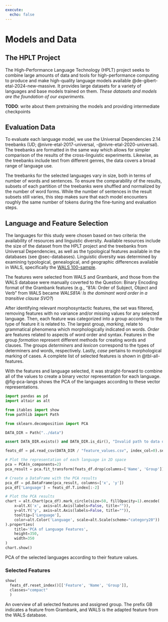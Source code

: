 ```yaml
---
execute: 
  echo: false
---
```


# Models and Data


## The HPLT Project

The High-Performance Language Technology (HPLT) project seeks to combine large amounts of data and tools for high-performance computing to produce and make high-quality language models available @de-gibert-etal-2024-new-massive. It provides large datasets for a variety of languages and base models trained on them. *These datasets and models are the foundation of our experiments.*

**TODO**: write about them pretraining the models and providing intermediate checkpoints

## Evaluation Data
<!-- \citep[UD;][]{nivre-etal-2017-universal, nivre-etal-2020-universal} -->
To evaluate each language model, we use the Universal Dependencies 2.14 treebanks (UD; @nivre-etal-2017-universal, -@nivre-etal-2020-universal). The treebanks are formatted in the same way which allows for simpler comparison of the results of the cross-linguistic experiments. Likewise, as the treebanks include text from different genres, the data covers a broad range of language use. 

The treebanks for the selected languages vary in size, both in terms of number of words and sentences. To ensure the comparability of the results, subsets of each partition of the treebanks were shuffled and normalized by the number of word forms. While the number of sentences in the result subsets still varies, this step makes sure that each model encounters roughly the same number of tokens during the fine-tuning and evaluation steps.

## Language and Feature Selection

The languages for this study were chosen based on two criteria: the availability of resources and linguistic diversity. Available resources include the size of the dataset from the HPLT project and the treebanks from Universal Dependencies, as well as the typological features available in the databases (see @sec-databases). Linguistic diversity was determined by examining typological, genealogical, and geographic differences available in WALS, specifically the [WALS 100-sample](https://wals.info/chapter/s1#3.1._The_WALS_samples). 

The features were selected from WALS and Grambank, and those from the WALS database were manually coverted to the Question: Binary Encoding format of the Grambank features (e.g., "81A: Order of Subject, Object and Verb" from WALS became *WALS81A: Is the dominant word order in a transitive clause SVO?*)

After identifying relevant morphosyntactic features, the set was filtered, removing features with no variance and/or missing values for any selected language. Then, each feature was categorized into a group according to the type of feature it is related to. The largest group, *marking*, relate to grammatical phenomena which morphologically indicated on words. *Order* are features related to aspects of word order and syntax. Features in the group *formation* represent different methods for creating words and clauses. The groups *determiners* and *lexicon* correspond to the types of determiners and words, respectively. Lastly, *case* pertains to morphological marking of cases. A complete list of selected features is shown in @tbl-all-features.

With the features and language selected, it was straight-forward to combine all of the values to create a binary vector representation for each language. @fig-pca-langs shows the PCA of the languages according to these vector representations.

:::{#fig-pca-langs}
```python

import pandas as pd
import altair as alt

from itables import show
from pathlib import Path

from sklearn.decomposition import PCA

DATA_DIR = Path("../data")

assert DATA_DIR.exists() and DATA_DIR.is_dir(), "Invalid path to data directory."

feats_df = pd.read_csv(DATA_DIR / "feature_values.csv", index_col=0).set_index('Feature')

# Plot the representation of each language in 2D space
pca = PCA(n_components=2)
pca_result = pca.fit_transform(feats_df.drop(columns=['Name', 'Group']).T)

# Create a DataFrame with the PCA results
pca_df = pd.DataFrame(pca_result, columns=['x', 'y'])
pca_df['Language'] = feats_df.T.index[:-2]

# Plot the PCA results
chart = alt.Chart(pca_df).mark_circle(size=50, fillOpacity=1).encode(
    x=alt.X('x', axis=alt.Axis(labels=False, title="")),
    y=alt.Y('y', axis=alt.Axis(labels=False, title="")),
    tooltip=['Language'],
    color=alt.Color('Language', scale=alt.Scale(scheme="category20"))
).properties(
    title='PCA of Language Features',
    height=350,
    width=350
)
chart.show()
```

PCA of the selected languages according to their feature values.
:::

### Selected Features

:::{#tbl-all-features tbl-cap-location=bottom}

```python
show(
  feats_df.reset_index()[['Feature', 'Name', 'Group']],
  classes="compact"
  )
```

An overview of all selected features and assigned group. The prefix GB indicates a feature from Grambank, and WALS is the adapted feature from the WALS database.
:::